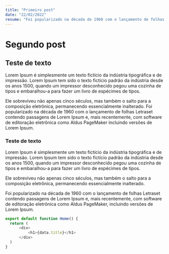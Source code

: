 ```yaml
---
title: "Primeiro post"
date: "22/02/2022"
resume: "Foi popularizado na década de 1960 com o lançamento de folhas Letraset"
---
```


# Segundo post 

## Teste de texto

Lorem Ipsum é simplesmente um texto fictício da indústria tipográfica e de 
impressão. Lorem Ipsum tem sido o texto fictício padrão
da indústria desde os anos 1500, quando um impressor desconhecido pegou uma 
cozinha de tipos e embaralhou-a para fazer um livro de espécimes de tipos. 

Ele sobreviveu não apenas cinco séculos, mas também o salto para a composição 
eletrônica, permanecendo essencialmente inalterado. Foi popularizado na década 
de 1960 com o lançamento de folhas Letraset contendo passagens de Lorem Ipsum e, 
mais recentemente, com software de editoração eletrônica como Aldus PageMaker 
incluindo versões de Lorem Ipsum.

### Teste de texto

Lorem Ipsum é simplesmente um texto fictício da indústria tipográfica e de impressão.
Lorem Ipsum tem sido o texto fictício padrão da indústria desde os anos 1500, quando
um impressor desconhecido pegou uma cozinha de tipos e embaralhou-a para fazer um 
livro de espécimes de tipos. 

Ele sobreviveu não apenas cinco séculos, mas também o
salto para a composição eletrônica, permanecendo essencialmente inalterado. 

Foi popularizado na década de 1960 com o lançamento de folhas Letraset contendo 
passagens de Lorem Ipsum e, mais recentemente, com software de editoração eletrônica 
como Aldus PageMaker, incluindo versões de Lorem Ipsum.

```js
export default function Home() {
  return (
      <div>
          <h1>{data.title}</h1>
      </div>
  )
}
```
